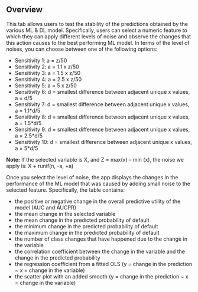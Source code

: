 ## Overview

This tab allows users to test the stability of the predictions obtained by the various ML & DL model. Specifically, users can select a numeric feature to which they can apply different levels of noise and observe the changes that this action causes to the best performing ML model. In terms of the level of noises, you can choose between one of the following options:

- Sensitivity 1: a = z/50 
- Sensitivity 2: a = 1.1 x z/50 
- Sensitivity 3: a = 1.5 x z/50 
- Sensitivity 4: a = 2.5 x z/50 
- Sensitivity 5: a = 5 x z/50 
- Sensitivity 6: d = smallest difference between adjacent unique x values, a = d/5 
- Sensitivity 7: d = smallest difference between adjacent unique x values, a = 1.1*d/5 
- Sensitivity 8: d = smallest difference between adjacent unique x values, a = 1.5*d/5 
- Sensitivity 9: d = smallest difference between adjacent unique x values, a = 2.5*d/5 
- Sensitivity 10: d = smallest difference between adjacent unique x values, a = 5*d/5

**Note:** If the selected variable is X, and Z = max(x) -- min (x), the noise we apply is: X + runif(n, -a, +a)

Once you select the level of noise, the app displays the changes in the performance of the ML model that was caused by adding small noise to the selected feature. Specifically, the table contains:

-   the positive or negative change in the overall predictive utility of the model (AUC and AUCPR)
-   the mean change in the selected variable
-   the mean change in the predicted probability of default
-   the minimum change in the predicted probability of default
-   the maximum change in the predicted probability of default
-   the number of class changes that have happened due to the change in the variable
-   the correlation coefficient between the change in the variable and the change in the predicted probability
-   the regression coefficient from a fitted OLS (y = change in the prediction \~ x = change in the variable)
-   the scatter plot with an added smooth (y = change in the prediction \~ x = change in the variable)
